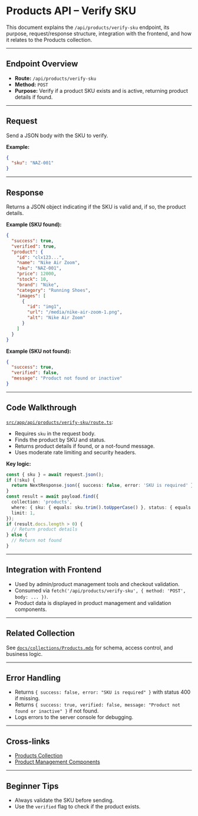 # Products API – Verify SKU

This document explains the `/api/products/verify-sku` endpoint, its purpose, request/response structure, integration with the frontend, and how it relates to the Products collection.

---

## Endpoint Overview

- **Route:** `/api/products/verify-sku`
- **Method:** `POST`
- **Purpose:** Verify if a product SKU exists and is active, returning product details if found.

---

## Request

Send a JSON body with the SKU to verify.

**Example:**
```json
{
  "sku": "NAZ-001"
}
```

---

## Response

Returns a JSON object indicating if the SKU is valid and, if so, the product details.

**Example (SKU found):**
```json
{
  "success": true,
  "verified": true,
  "product": {
    "id": "clx123...",
    "name": "Nike Air Zoom",
    "sku": "NAZ-001",
    "price": 12000,
    "stock": 10,
    "brand": "Nike",
    "category": "Running Shoes",
    "images": [
      {
        "id": "img1",
        "url": "/media/nike-air-zoom-1.png",
        "alt": "Nike Air Zoom"
      }
    ]
  }
}
```

**Example (SKU not found):**
```json
{
  "success": true,
  "verified": false,
  "message": "Product not found or inactive"
}
```

---

## Code Walkthrough

[`src/app/api/products/verify-sku/route.ts`](src/app/api/products/verify-sku/route.ts:1):

- Requires `sku` in the request body.
- Finds the product by SKU and status.
- Returns product details if found, or a not-found message.
- Uses moderate rate limiting and security headers.

**Key logic:**
```typescript
const { sku } = await request.json();
if (!sku) {
  return NextResponse.json({ success: false, error: 'SKU is required' }, { status: 400 });
}
const result = await payload.find({
  collection: 'products',
  where: { sku: { equals: sku.trim().toUpperCase() }, status: { equals: 'active' } },
  limit: 1,
});
if (result.docs.length > 0) {
  // Return product details
} else {
  // Return not found
}
```

---

## Integration with Frontend

- Used by admin/product management tools and checkout validation.
- Consumed via `fetch('/api/products/verify-sku', { method: 'POST', body: ... })`.
- Product data is displayed in product management and validation components.

---

## Related Collection

See [`docs/collections/Products.mdx`](../collections/Products.mdx) for schema, access control, and business logic.

---

## Error Handling

- Returns `{ success: false, error: "SKU is required" }` with status 400 if missing.
- Returns `{ success: true, verified: false, message: "Product not found or inactive" }` if not found.
- Logs errors to the server console for debugging.

---

## Cross-links

- [Products Collection](../collections/Products.mdx)
- [Product Management Components](../../src/components/product-card.tsx)

---

## Beginner Tips

- Always validate the SKU before sending.
- Use the `verified` flag to check if the product exists.

